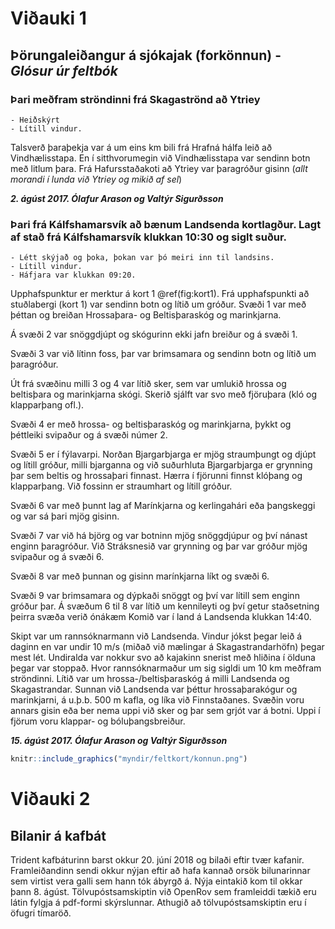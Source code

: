 # Viðauki 1 {#v1}
## Þörungaleiðangur á sjókajak (forkönnun) - *Glósur úr feltbók*
### Þari meðfram ströndinni frá Skagaströnd að Ytriey


    - Heiðskýrt
    - Lítill vindur.
    
Talsverð þaraþekja var á um eins km bili frá Hrafná hálfa leið að Vindhælisstapa. En í sitthvorumegin við Vindhælisstapa var sendinn botn með litlum þara. Frá Hafursstaðakoti að Ytriey var þaragróður gisinn (*allt morandi í lunda við Ytriey og mikið af sel*)

***2. ágúst 2017. Ólafur Arason og Valtýr Sigurðsson***

### Þari frá Kálfshamarsvík að bænum Landsenda kortlagður. Lagt af stað frá Kálfshamarsvík klukkan 10:30 og siglt suður.

    - Létt skýjað og þoka, þokan var þó meiri inn til landsins.
    - Lítill vindur.
    - Háfjara var klukkan 09:20.


Upphafspunktur er merktur á kort 1 \@ref(fig:kort1). Frá upphafspunkti að stuðlabergi (kort 1) var sendinn botn og lítið um gróður. Svæði 1 var með þéttan og breiðan Hrossaþara- og Beltisþaraskóg og marinkjarna.  

Á svæði 2 var snöggdjúpt og skógurinn ekki jafn breiður og á svæði 1.  

Svæði 3 var við lítinn foss, þar var brimsamara og sendinn botn og lítið um þaragróður.

Út frá svæðinu milli 3 og 4 var lítið sker, sem var umlukið hrossa og beltisþara og marinkjarna skógi. Skerið sjálft var svo með fjöruþara (kló og klapparþang ofl.).

Svæði 4 er með hrossa- og beltisþaraskóg og marinkjarna, þykkt og þéttleiki svipaður og á svæði númer 2.

Svæði 5 er í fýlavarpi. Norðan Bjargarbjarga er mjög straumþungt og djúpt og lítill gróður, milli bjarganna og við suðurhluta Bjargarbjarga er grynning þar sem beltis og hrossaþari finnast. Hærra í fjörunni finnst klóþang og klapparþang. Við fossinn er straumhart og lítill gróður.

Svæði 6 var með þunnt lag af Marínkjarna og kerlingahári eða þangskeggi og var sá þari mjög gisinn.

Svæði 7 var við há björg og var botninn mjög snöggdjúpur og því nánast enginn þaragróður. Við Stráksnesið var grynning og þar var gróður mjög svipaður og á svæði 6.

Svæði 8 var með þunnan og gisinn marínkjarna líkt og svæði 6.

Svæði 9 var brimsamara og dýpkaði snöggt og því var lítill sem enginn gróður þar. Á svæðum 6 til 8 var lítið um kennileyti og því getur staðsetning þeirra svæða verið ónákæm  Komið var í land á Landsenda klukkan 14:40.

Skipt var um rannsóknarmann við Landsenda. Vindur jókst þegar leið á daginn en var undir 10 m/s (miðað við mælingar á Skagastrandarhöfn) þegar mest lét. Undiralda var nokkur svo að kajakinn snerist með hliðina í ölduna þegar var stoppað. Hvor rannsóknarmaður um sig sigldi um 10 km meðfram ströndinni. Lítið var um hrossa-/beltisþaraskóg á milli Landsenda og Skagastrandar. Sunnan við Landsenda var þéttur hrossaþarakógur og marinkjarni, á u.þ.b. 500 m kafla, og líka við Finnstaðanes. Svæðin voru annars gisin eða ber nema uppi við sker og þar sem grjót var á botni. Uppi í fjörum voru klappar- og bóluþangsbreiður.

***15. ágúst 2017. Ólafur Arason og Valtýr Sigurðsson***

```r
knitr::include_graphics("myndir/feltkort/konnun.png")
```

# Viðauki 2 {#v2}
## Bilanir á kafbát
Trident kafbáturinn barst okkur 20. júní 2018 og bilaði eftir tvær kafanir. Framleiðandinn sendi okkur nýjan eftir að hafa kannað orsök bilunarinnar sem virtist vera galli sem hann tók ábyrgð á. Nýja eintakið kom til okkar þann 8. ágúst. Tölvupóstsamskiptin við OpenRov sem framleiddi tækið eru látin fylgja á pdf-formi skýrslunnar. Athugið að tölvupóstsamskiptin eru í öfugri tímaröð.
\includepdf[pages={1-11}, scale=0.8]{skjol/bilanir.pdf}
